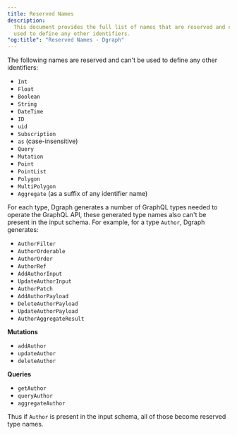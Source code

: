 ```yaml
---
title: Reserved Names
description:
  This document provides the full list of names that are reserved and can’t be
  used to define any other identifiers.
"og:title": "Reserved Names - Dgraph"
---
```



<DgraphWIP />

The following names are reserved and can't be used to define any other
identifiers:

- `Int`
- `Float`
- `Boolean`
- `String`
- `DateTime`
- `ID`
- `uid`
- `Subscription`
- `as` (case-insensitive)
- `Query`
- `Mutation`
- `Point`
- `PointList`
- `Polygon`
- `MultiPolygon`
- `Aggregate` (as a suffix of any identifier name)

For each type, Dgraph generates a number of GraphQL types needed to operate the
GraphQL API, these generated type names also can't be present in the input
schema. For example, for a type `Author`, Dgraph generates:

- `AuthorFilter`
- `AuthorOrderable`
- `AuthorOrder`
- `AuthorRef`
- `AddAuthorInput`
- `UpdateAuthorInput`
- `AuthorPatch`
- `AddAuthorPayload`
- `DeleteAuthorPayload`
- `UpdateAuthorPayload`
- `AuthorAggregateResult`

**Mutations**

- `addAuthor`
- `updateAuthor`
- `deleteAuthor`

**Queries**

- `getAuthor`
- `queryAuthor`
- `aggregateAuthor`

Thus if `Author` is present in the input schema, all of those become reserved
type names.
